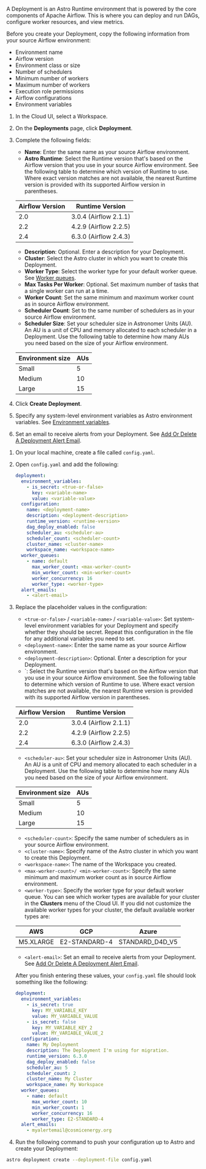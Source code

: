 
A Deployment is an Astro Runtime environment that is powered by the core components of Apache Airflow. This is where you can deploy and run DAGs, configure worker resources, and view metrics.

Before you create your Deployment, copy the following information from your source Airflow environment:

- Environment name
- Airflow version
- Environment class or size
- Number of schedulers
- Minimum number of workers
- Maximum number of workers
- Execution role permissions
- Airflow configurations
- Environment variables

<Tabs>
<TabItem value="ui" label="Option 1: Astro UI" default>

1. In the Cloud UI, select a Workspace.

2. On the **Deployments** page, click **Deployment**.

3. Complete the following fields:

   - **Name**: Enter the same name as your source Airflow environment.
   - **Astro Runtime**: Select the Runtime version that's based on the Airflow version that you use in your source Airflow environment. See the following table to determine which version of Runtime to use. Where exact version matches are not available, the nearest Runtime version is provided with its supported Airflow version in parentheses.

   | Airflow Version | Runtime Version       |
   | --------------- | --------------------- |
   | 2.0             | 3.0.4 (Airflow 2.1.1) |
   | 2.2             | 4.2.9 (Airflow 2.2.5) |
   | 2.4             | 6.3.0 (Airflow 2.4.3) |

   - **Description**: Optional. Enter a description for your Deployment.
   - **Cluster**: Select the Astro cluster in which you want to create this Deployment.
   - **Worker Type**: Select the worker type for your default worker queue. See [Worker queues](configure-deployment-resources.md#worker-queues).
   - **Max Tasks Per Worker**: Optional. Set maximum number of tasks that a single worker can run at a time.
   - **Worker Count**: Set the same minimum and maximum worker count as in source Airflow environment.
   - **Scheduler Count**: Set to the same number of schedulers as in your source Airflow environment.
   - **Scheduler Size**: Set your scheduler size in Astronomer Units (AU). An AU is a unit of CPU and memory allocated to each scheduler in a Deployment. Use the following table to determine how many AUs you need based on the size of your Airflow environment. 

   | Environment size | AUs |
   | ---------------- | --- |
   | Small            | 5   |
   | Medium           | 10  |
   | Large            | 15  |

5. Click **Create Deployment**.
6. Specify any system-level environment variables as Astro environment variables. See [Environment variables](environment-variables.md#set-environment-variables-in-the-cloud-ui).
7. Set an email to receive alerts from your Deployment. See [Add Or Delete A Deployment Alert Email](configure-deployment-resources.md#add-or-delete-a-deployment-alert-email).

</TabItem>
<TabItem value="cli" label="Option 2: Astro CLI & Deployments-as-Code">

1. On your local machine, create a file called `config.yaml`.
2. Open `config.yaml` and add the following:

    ```yaml
    deployment:
      environment_variables:
        - is_secret: <true-or-false>
          key: <variable-name>
          value: <variable-value>
      configuration:
        name: <deployment-name>
        description: <deployment-description>
        runtime_version: <runtime-version>
        dag_deploy_enabled: false
        scheduler_au: <scheduler-au>
        scheduler_count: <scheduler-count>
        cluster_name: <cluster-name>
        workspace_name: <workspace-name>
      worker_queues:
        - name: default
          max_worker_count: <max-worker-count>
          min_worker_count: <min-worker-count>
          worker_concurrency: 16
          worker_type: <worker-type>
      alert_emails:
        - <alert-email>
    ```

3. Replace the placeholder values in the configuration:

    - `<true-or-false>` / `<variable-name>` / `<variable-value>`: Set system-level environment variables for your Deployment and specify whether they should be secret. Repeat this configuration in the file for any additional variables you need to set.
    - `<deployment-name>`: Enter the same name as your source Airflow environment.
    - `<deployment-description>`: Optional. Enter a description for your Deployment.
    - `<runtime-version>: Select the Runtime version that's based on the Airflow version that you use in your source Airflow environment. See the following table to determine which version of Runtime to use. Where exact version matches are not available, the nearest Runtime version is provided with its supported Airflow version in parentheses.

    | Airflow Version | Runtime Version       |
    | --------------- | --------------------- |
    | 2.0             | 3.0.4 (Airflow 2.1.1) |
    | 2.2             | 4.2.9 (Airflow 2.2.5) |
    | 2.4             | 6.3.0 (Airflow 2.4.3) |

    - `<scheduler-au>`: Set your scheduler size in Astronomer Units (AU). An AU is a unit of CPU and memory allocated to each scheduler in a Deployment. Use the following table to determine how many AUs you need based on the size of your Airflow environment. 

    | Environment size | AUs |
    | ---------------- | --- |
    | Small            | 5   |
    | Medium           | 10  |
    | Large            | 15  |

    - `<scheduler-count>`: Specify the same number of schedulers as in your source Airflow environment.
    - `<cluster-name>`: Specify name of the Astro cluster in which you want to create this Deployment.
    - `<workspace-name>`: The name of the Workspace you created.  
    - `<max-worker-count>/ <min-worker-count>`: Specify the same minimum and maximum worker count as in source Airflow environment.
    - `<worker-type>`: Specify the worker type for your default worker queue. You can see which worker types are available for your cluster in the **Clusters** menu of the Cloud UI. If you did not customize the available worker types for your cluster, the default available worker types are:

    | AWS       | GCP           | Azure           |
    | --------- | ------------- | --------------- |
    | M5.XLARGE | E2-STANDARD-4 | STANDARD_D4D_V5 |

    - `<alert-email>`: Set an email to receive alerts from your Deployment. See [Add Or Delete A Deployment Alert Email](configure-deployment-resources.md#add-or-delete-a-deployment-alert-email).

    After you finish entering these values, your `config.yaml` file should look something like the following: 

    ```yaml
    deployment:
      environment_variables:
        - is_secret: true
          key: MY_VARIABLE_KEY
          value: MY_VARIABLE_VALUE
        - is_secret: false
          key: MY_VARIABLE_KEY_2
          value: MY_VARIABLE_VALUE_2
      configuration:
        name: My Deployment
        description: The Deployment I'm using for migration.
        runtime_version: 6.3.0
        dag_deploy_enabled: false
        scheduler_au: 5
        scheduler_count: 2
        cluster_name: My Cluster
        workspace_name: My Workspace
      worker_queues:
        - name: default
          max_worker_count: 10
          min_worker_count: 1
          worker_concurrency: 16
          worker_type: E2-STANDARD-4
      alert_emails:
        - myalertemail@cosmicenergy.org
    ```

3. Run the following command to push your configuration up to Astro and create your Deployment:

```sh
astro deployment create --deployment-file config.yaml
```

</TabItem>
</Tabs>
